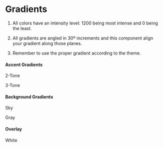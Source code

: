 
<Meta title="Tokens/Gradients" />

# Gradients

1. All colors have an intensity level: 1200 being most intense and 0 being the least.

2. All gradients are angled in 30º increments and this component align your gradient along those planes.

3. Remember to use the proper gradient according to the theme.

<DesignTokenDocBlock categoryName="Gradients" maxHeight={600} viewType="table" />

#### Accent Gradients

2-Tone


3-Tone


#### Background Gradients

Sky


Gray

#### Overlay

White

